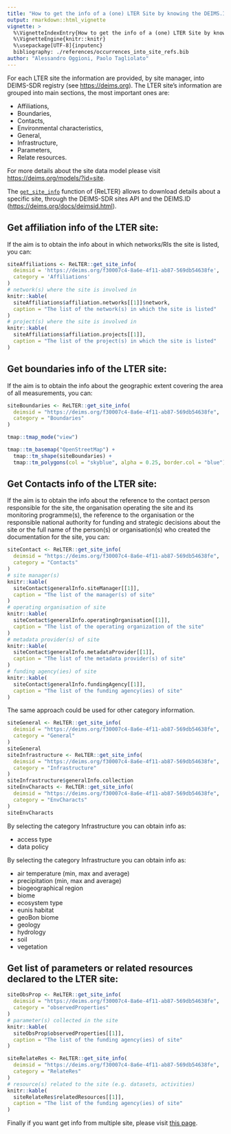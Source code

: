 ```yaml
---
title: "How to get the info of a (one) LTER Site by knowing the DEIMS.ID"
output: rmarkdown::html_vignette
vignette: >
  %\VignetteIndexEntry{How to get the info of a (one) LTER Site by knowing the DEIMS.ID}
  %\VignetteEngine{knitr::knitr}
  %\usepackage[UTF-8]{inputenc}
  bibliography: ./references/occurrences_into_site_refs.bib
author: "Alessandro Oggioni, Paolo Tagliolato"
---
```


For each LTER site the information are provided, by site manager, into DEIMS-SDR registry (see <https://deims.org>). The LTER site's information are grouped into main sections, the most important ones are:

* Affiliations,
* Boundaries,
* Contacts,
* Environmental characteristics,
* General,
* Infrastructure,
* Parameters,
* Relate resources.

For more details about the site data model please visit <https://deims.org/models/?id=site>.

The [`get_site_info`](https://docs.ropensci.org/ReLTER/reference/get_site_info.html) function of {ReLTER} allows to download details about a specific site, through the DEIMS-SDR sites API and the DEIMS.ID (<https://deims.org/docs/deimsid.html>).

## Get affiliation info of the LTER site:

If the aim is to obtain the info about in which networks/RIs the site is listed, you can: 

```r
siteAffiliations <- ReLTER::get_site_info(
  deimsid = 'https://deims.org/f30007c4-8a6e-4f11-ab87-569db54638fe',
  category = 'Affiliations'
)
# network(s) where the site is involved in
knitr::kable(
  siteAffiliations$affiliation.networks[[1]]$network,
  caption = "The list of the network(s) in which the site is listed"
)
# project(s) where the site is involved in
knitr::kable(
  siteAffiliations$affiliation.projects[[1]],
  caption = "The list of the project(s) in which the site is listed"
)
```

## Get boundaries info of the LTER site:

If the aim is to obtain the info about the geographic extent covering the area of all measurements, you can: 

```r
siteBoundaries <- ReLTER::get_site_info(
  deimsid = "https://deims.org/f30007c4-8a6e-4f11-ab87-569db54638fe",
  category = "Boundaries"
)

tmap::tmap_mode("view")

tmap::tm_basemap("OpenStreetMap") +
  tmap::tm_shape(siteBoundaries) +
  tmap::tm_polygons(col = "skyblue", alpha = 0.25, border.col = "blue")
```

## Get Contacts info of the LTER site:

If the aim is to obtain the info about the reference to the contact person responsible for the site, the organisation operating the site and its monitoring programme(s), the reference to the organisation or the responsible national authority for funding and strategic decisions about the site or the full name of the person(s) or organisation(s) who created the documentation for the site, you can: 

```r
siteContact <- ReLTER::get_site_info(
  deimsid = "https://deims.org/f30007c4-8a6e-4f11-ab87-569db54638fe",
  category = "Contacts"
)
# site manager(s)
knitr::kable(
  siteContact$generalInfo.siteManager[[1]],
  caption = "The list of the manager(s) of site"
)
# operating organisation of site
knitr::kable(
  siteContact$generalInfo.operatingOrganisation[[1]],
  caption = "The list of the operating organization of the site"
)
# metadata provider(s) of site
knitr::kable(
  siteContact$generalInfo.metadataProvider[[1]],
  caption = "The list of the metadata provider(s) of site"
)
# funding agency(ies) of site
knitr::kable(
  siteContact$generalInfo.fundingAgency[[1]],
  caption = "The list of the funding agency(ies) of site"
)
```

The same approach could be used for other category information.

```r
siteGeneral <- ReLTER::get_site_info(
  deimsid = "https://deims.org/f30007c4-8a6e-4f11-ab87-569db54638fe",
  category = "General"
)
siteGeneral
siteInfrastructure <- ReLTER::get_site_info(
  deimsid = "https://deims.org/f30007c4-8a6e-4f11-ab87-569db54638fe",
  category = "Infrastructure"
)
siteInfrastructure$generalInfo.collection
siteEnvCharacts <- ReLTER::get_site_info(
  deimsid = "https://deims.org/f30007c4-8a6e-4f11-ab87-569db54638fe",
  category = "EnvCharacts"
)
siteEnvCharacts
```

By selecting the category Infrastructure you can obtain info as:

* access type
* data policy

By selecting the category Infrastructure you can obtain info as:

* air temperature (min, max and average)
* precipitation (min, max and average)
* biogeographical region
* biome
* ecosystem type
* eunis habitat
* geoBon biome
* geology
* hydrology
* soil
* vegetation

## Get list of parameters or related resources declared to the LTER site:

```r
siteObsProp <- ReLTER::get_site_info(
  deimsid = "https://deims.org/f30007c4-8a6e-4f11-ab87-569db54638fe",
  category = "observedProperties"
)
# parameter(s) collected in the site
knitr::kable(
  siteObsProp$observedProperties[[1]],
  caption = "The list of the funding agency(ies) of site"
)

siteRelateRes <- ReLTER::get_site_info(
  deimsid = "https://deims.org/f30007c4-8a6e-4f11-ab87-569db54638fe",
  category = "RelateRes"
)
# resource(s) related to the site (e.g. datasets, activities)
knitr::kable(
  siteRelateRes$relatedResources[[1]],
  caption = "The list of the funding agency(ies) of site"
)
```

Finally if you want get info from multiple site, please visit [this page](./sites_information.html).